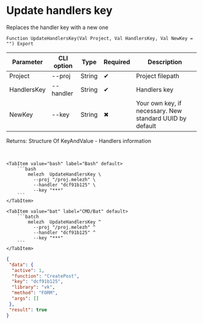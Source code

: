 ﻿---
sidebar_position: 8
description: Update handlers key and other functions to work with Melezh in the Open Integration Package, a free open-source integration library for 1C:Enterprise 8, OneScript and CLI
keywords: [1C, 1С, 1С:Enterprise, 1С:Enterprise 8.3, API, Integration, Services, Exchange, OneScript, CLI]
---


# Update handlers key
 Replaces the handler key with a new one



`Function UpdateHandlersKey(Val Project, Val HandlersKey, Val NewKey = "") Export`

  | Parameter | CLI option | Type | Required | Description |
  |-|-|-|-|-|
  | Project | --proj | String | &#x2714; | Project filepath |
  | HandlersKey | --handler | String | &#x2714; | Handlers key |
  | NewKey | --key | String | &#x2716; | Your own key, if necessary. New standard UUID by default |

  
  Returns:  Structure Of KeyAndValue - Handlers information

<br/>



 

 <Tabs>
  
    <TabItem value="bash" label="Bash" default>
        ```bash
            melezh  UpdateHandlersKey \
              --proj "/proj.melezh" \
              --handler "dcf91b125" \
              --key "***"
        ```
    </TabItem>
  
    <TabItem value="bat" label="CMD/Bat" default>
        ```batch
            melezh  UpdateHandlersKey ^
              --proj "/proj.melezh" ^
              --handler "dcf91b125" ^
              --key "***"
        ```
    </TabItem>
</Tabs>

```json title="Result"
{
 "data": {
  "active": 1,
  "function": "CreatePost",
  "key": "dcf91b125",
  "library": "vk",
  "method": "FORM",
  "args": []
 },
 "result": true
}
```
